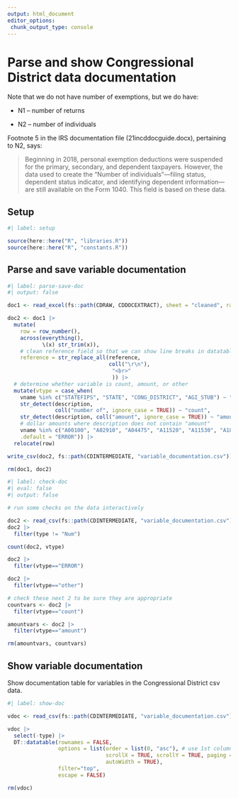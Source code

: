 ```yaml
---
output: html_document
editor_options: 
 chunk_output_type: console
---
```



# Parse and show Congressional District data documentation

Note that we do not have number of exemptions, but we do have:

-   N1 -- number of returns

-   N2 -- number of individuals

Footnote 5 in the IRS documentation file (21incddocguide.docx), pertaining to N2, says:

> Beginning in 2018, personal exemption deductions were suspended for the primary, secondary, and dependent taxpayers. However, the data used to create the “Number of individuals”—filing status, dependent status indicator, and identifying dependent information—are still available on the Form 1040. This field is based on these data.


## Setup

```r
#| label: setup

source(here::here("R", "libraries.R"))
source(here::here("R", "constants.R"))

```


## Parse and save variable documentation

```r
#| label: parse-save-doc
#| output: false

doc1 <- read_excel(fs::path(CDRAW, CDDOCEXTRACT), sheet = "cleaned", range = "A2:D169")

doc2 <- doc1 |> 
  mutate(
    row = row_number(),
    across(everything(),
           \(x) str_trim(x)),
    # clean reference field so that we can show line breaks in datatable
    reference = str_replace_all(reference,
                                coll("\r\n"),
                                 "<br>"
                                 )) |> 
  # determine whether variable is count, amount, or other
  mutate(vtype = case_when(
    vname %in% c("STATEFIPS", "STATE", "CONG_DISTRICT", "AGI_STUB") ~ "other",
    str_detect(description,
               coll("number of", ignore_case = TRUE)) ~ "count",
    str_detect(description, coll("amount", ignore_case = TRUE)) ~ "amount",
    # dollar amounts where description does not contain "amount"
    vname %in% c("A00100", "A02910", "A04475", "A11520", "A11530", "A18460") ~ "amount",
    .default = "ERROR")) |> 
  relocate(row)

write_csv(doc2, fs::path(CDINTERMEDIATE, "variable_documentation.csv"))

rm(doc1, doc2)

```


```r
#| label: check-doc
#| eval: false
#| output: false

# run some checks on the data interactively

doc2 <- read_csv(fs::path(CDINTERMEDIATE, "variable_documentation.csv"))
doc2 |> 
  filter(type != "Num")

count(doc2, vtype)

doc2 |> 
  filter(vtype=="ERROR")

doc2 |> 
  filter(vtype=="other")

# check these next 2 to be sure they are appropriate
countvars <- doc2 |> 
  filter(vtype=="count")

amountvars <- doc2 |> 
  filter(vtype=="amount")

rm(amountvars, countvars)

```


## Show variable documentation

Show documentation table for variables in the Congressional District csv data.

```r
#| label: show-doc

vdoc <- read_csv(fs::path(CDINTERMEDIATE, "variable_documentation.csv"))

vdoc |>
  select(-type) |> 
  DT::datatable(rownames = FALSE,
                options = list(order = list(0, "asc"), # use 1st column (0) for sorting
                               scrollX = TRUE, scrollY = TRUE, paging = TRUE, pageLength = 20,
                               autoWidth = TRUE),
                filter="top",
                escape = FALSE)

rm(vdoc)

```
